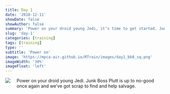 ```yaml
---
title: Day 1
date: '2018-12-11'
showDate: false
showAuthor: false
summary: 'Power on your droid young Jedi, it’s time to get started. Junk Boss Plutt is up to no-good once again and we’ve got scrap to find and...'
slug: 'day-1'
categories: [training]
tags: [training]
type: ''
subtitle: 'Power on'
image: 'https://mpca-air.github.io/RTrain/images/day1_bb8_sq.png' 
imageWidth: '30%'
imageFloat: 'left'
---
```


![](https://mpca-air.github.io/RTrain/images/day1_bb8_sq.png){style="float: left; margin-right: 20px; margin-bottom: 10px;"}

Power on your droid young Jedi. Junk Boss Plutt is up to no-good once again and we've got scrap to find and help salvage.

<br><br>

<div style="clear: left;">
